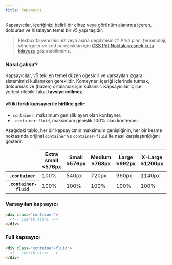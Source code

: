 ```yaml
---
title: Kapsayıcı
---
```


Kapsayıcılar, içeriğinizi belirli bir cihaz veya görünüm alanında içeren, dolduran ve hizalayan temel bir
v5 yapı taşıdır.

> Flexbox'ta yeni misiniz veya aşina değil misiniz? Arka plan, terminoloji, yönergeler ve kod parçacıkları için
[CSS Püf Noktaları esnek kutu kılavuzu](https://css-tricks.com/snippets/css/a-guide-to-flexbox/)
göz atabilirsiniz.

### Nasıl çalışır?

Kapsayıcılar, v5'teki en temel düzen öğesidir ve varsayılan ızgara sistemimizi kullanırken gereklidir.
Konteyner, içeriği içlerinde tutmak, doldurmak ve (bazen) ortalamak için kullanılır.
Kapsayıcılar iç içe yerleştirilebilir fakat <strong>tavsiye edilmez</strong>.

#### v5 iki farklı kapsayıcı ile birlikte gelir:
* <code>container</code>, maksimum genişlik ayarı olan konteyner.
* <code>.container-fluid</code>, maksimum genişlik 100% olan konteyner.

Aşağıdaki tablo, her bir kapsayıcının maksimum genişliğinin, her bir kesme noktasında orijinal 
<code>container</code> ve <code>container-fluid</code> ile nasıl karşılaştırıldığını gösterir.

<table class="w-100 mt-1">
  <thead>
    <tr>
      <td></td>
      <th scope="col-auto">
        <span class="d-flex text-nowrap">Extra small</span>
        <span class="fw-normal">&lt;576px</span>
      </th>
      <th scope="col-auto">
        <span class="d-flex text-nowrap">Small</span>
        <span class="fw-normal">≥576px</span>
      </th>
      <th scope="col-auto">
        <span class="d-flex text-nowrap">Medium</span>
        <span class="fw-normal">≥768px</span>
      </th>
      <th scope="col-auto">
        <span class="d-flex text-nowrap">Large</span>
        <span class="fw-normal">≥992px</span>
      </th>
      <th scope="col-auto">
        <span class="d-flex text-nowrap">X-Large</span>
        <span class="fw-normal">≥1200px</span>
      </th>
      <th scope="col-auto">
        <span class="d-flex text-nowrap">XX-Large</span>
        <span class="fw-normal">≥1400px</span>
      </th>
    </tr>
  </thead>
  <tbody class="text-center">
    <tr>
      <th scope="row" class="fw-normal"><code>.container</code></th>
      <td class="text-muted">100%</td>
      <td>540px</td>
      <td>720px</td>
      <td>960px</td>
      <td>1140px</td>
      <td>1320px</td>
    </tr>
    <tr>
      <th scope="row" class="fw-normal"><code>.container-fluid</code></th>
      <td class="text-muted">100%</td>
      <td class="text-muted">100%</td>
      <td class="text-muted">100%</td>
      <td class="text-muted">100%</td>
      <td class="text-muted">100%</td>
      <td class="text-muted">100%</td>
    </tr>
  </tbody>
</table>

### Varsayılan kapsayıcı

```html title="html"
<div class="container">
  <!-- içerik alanı -->
</div>
```

### Full kapsayıcı

```html title="html"
<div class="container-fluid">
  <!-- içerik alanı -->
</div>
```